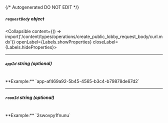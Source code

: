 {/* Autogenerated DO NOT EDIT  */}

##### `requestBody` _object_
<Collapsible content={() => import('/content/types/operations/create_public_lobby_request_body/curl.mdx')} openLabel={Labels.showProperties} closeLabel={Labels.hideProperties}>
</Collapsible>

---
##### `appId` _string (optional)_
<br/>
**Example:** `app-af469a92-5b45-4565-b3c4-b79878de67d2`

---
##### `roomId` _string (optional)_
<br/>
**Example:** `2swovpy1fnunu`


